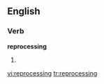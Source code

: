 ==English==

===Verb===
'''reprocessing'''

# {{third-person singular of|[[reprocess]]}}

[[vi:reprocessing]]
[[tr:reprocessing]]